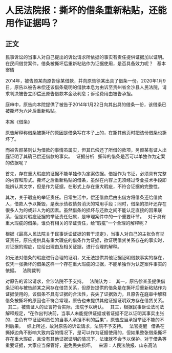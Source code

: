 # 人民法院报：撕坏的借条重新粘贴，还能用作证据吗？
## 正文
民事诉讼的当事人对自己提出的诉讼请求所依据的事实有责任提供证据加以证明。在民间借贷案件，借条被撕坏后重新粘贴作为证据使用，是否具备效力呢？
 
基本案情

2014年，被告颜某向原告徐某借款，并向原告徐某出具了借条一份。2020年1月9日，原告以被告未偿还该借条载明的借款本息为由诉至贵州省金沙县人民法院，请求判决被告立即偿还原告借款本金及利息；诉讼费用由被告承担。

庭审中，原告向本院提供了被告于2014年1月22日向其出具的借条一份，该借条已被撕坏为六片后重新粘贴。


本案《借条》

原告解释称借条被撕坏的原因是借条写在本子上的，在撕其他页时把该份借条也撕坏了。

而被告颜某则认为借款的事情虽属实，但其已偿还了所借的款项，另颜某有证人出庭证明了其确已偿还借款的事实。
 
证据分析
 
撕碎的借条是否可以单独作为定案的依据呢？

首先，存在重大瑕疵的证据不能单独作为定案依据。借据作为书证，必须具有完整的内容和形式。撕坏之后重新粘贴的借条，虽然在内容上无须经过专业技术手段即能辨认其文字，但是作为证据，在形式上存在重大瑕疵，不符合证据的完整性。

其次，关于瑕疵的举证责任。日常生活中，偿还借款后由出借方将借条还给借款人，借款人予以撕毁，是表示债权债务消灭的常用手段；同时，借条的损坏还存在很多人为的或非人为的因素。虽然借条的损坏与还款之间不能认定直接的因果联系，但是对瑕疵证据的举证责任归属，是审理案件中的一个重要环节。
 
对于具有重大瑕疵的借条，谁负有相关的举证责任，给“瑕疵”一个合理的解释呢？

根据《最高人民法院关于民事诉讼证据的若干规定》，当事人对自己的主张负有举证责任。原告提供具有重大瑕疵的借条作为证据，欲证明借贷关系存在的事实时，对证据的瑕疵，应给出理由及相关证据，进行合理的解释。

如无法对借条的瑕疵进行合理的证明，又无法提供其他证据证明借款事实的存在，仅凭一张撕坏的借条这样一个存在重大瑕疵的证据，不能单独作为认定案件事实的依据。
 
法院裁判

对原告的诉讼请求，金沙法院不予支持。
 
法院认为：
 
其一，原告徐某虽提供借条证明与被告颜某之间存在借贷关系，但原告提供的借条是在撕坏后重新粘贴作为证据使用的，该借条不具有证据的合法性，丧失了证据效力，且原告在庭审中解释借条被撕坏的原因也不符合常理，原告也未提供其他证据证明双方存在借贷关系。
 
其二，被告证人的证言符合实际，法院予以确认。
 
其三，根据民事诉讼法司法解释规定，“在作出判决前，当事人未能提供证据或者证据不足以证明其事实主张的，由负有举证证明责任的当事人承担不利的后果”，原告应当承担举证不能的不利后果。
 
综上所述，故对原告的诉讼请求，法院不予支持。
 
法官提醒
 
借条在撕掉边角不影响大致内容的情况下，是可以作为证据使用的，但如果整张借条撕坏存在重大瑕疵，且没有其他证据证明的情况下，法律就不会予以保护。对于借条等重要证据，大家应当保管好，避免丢失损坏。
 
来源：人民法院报、山东高法
 
